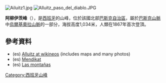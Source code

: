 [[Image:Ailuitz1.jpg|right]]
[[Image:Alluitz_paso_del_diablo.JPG|right]]
{{coord|43|10|16.91|N|2|38|20.26|W|display=title}}

'''阿柳伊茨峰'''（{{lang-es|Alluitz}}），是[[西班牙|西班牙]]的山峰，位於該國北部[[巴斯克自治區|巴斯克自治區]]，屬於[[巴斯克山脈|巴斯克山脈]]中[[烏爾基奧拉山脈|烏爾基奧拉山脈]]的一部分，海拔高度1,034米，人類在1867年首次登頂。

==參考資料==
* (es) [http://es.wikineos.com/wiki/Alluitz Alluitz at wikineos]{{Wayback|url=http://es.wikineos.com/wiki/Alluitz |date=20100927201500 }} (includes maps and many photos)
* (es) [http://www.mendikat.net/monte.php?numero=293 Mendikat] {{Wayback|url=http://www.mendikat.net/monte.php?numero=293 |date=20151029031119 }}
* (es) [http://www.mendiak.net/ Las montañas]{{Wayback|url=http://www.mendiak.net/ |date=20120103090147 }}

{{Spain-geo-stub}}
[[Category:西班牙山峰|Category:西班牙山峰]]